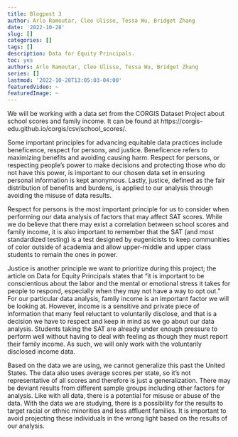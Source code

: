 ```yaml
---
title: Blogpost 3
author: Arlo Ramoutar, Cleo Ulisse, Tessa Wu, Bridget Zhang
date: '2022-10-28'
slug: []
categories: []
tags: []
description: Data for Equity Principals.
toc: yes
authors: Arlo Ramoutar, Cleo Ulisse, Tessa Wu, Bridget Zhang
series: []
lastmod: '2022-10-28T13:05:03-04:00'
featuredVideo: ~
featuredImage: ~
---
```


We will be working with a data set from the CORGIS Dataset Project about school scores and family income. It can be found at https://corgis-edu.github.io/corgis/csv/school_scores/.

Some important principles for advancing equitable data practices include beneficence, respect for persons, and justice. Beneficence refers to maximizing benefits and avoiding causing harm. Respect for persons, or respecting people’s power to make decisions and protecting those who do not have this power, is important to our chosen data set in ensuring personal information is kept anonymous. Lastly, justice, defined as the fair distribution of benefits and burdens, is applied to our analysis through avoiding the misuse of data results.

Respect for persons is the most important principle for us to consider when performing our data analysis of factors that may affect SAT scores. While we do believe that there may exist a correlation between school scores and family income, it is also important to remember that the SAT (and most standardized testing) is a test designed by eugenicists to keep communities of color outside of academia and allow upper-middle and upper class students to remain the ones in power. 

Justice is another principle we want to prioritize during this project; the article on Data for Equity Principals states that “it is important to be conscientious about the labor and the mental or emotional stress it takes for people to respond, especially when they may not have a way to opt out.” For our particular data analysis, family income is an important factor we will be looking at. However,  income is a sensitive and private piece of information that many feel reluctant to voluntarily disclose, and that is a decision we have to respect and keep in mind as we go about our data analysis. Students taking the SAT are already under enough pressure to perform well without having to deal with feeling as though they must report their family income. As such, we will only work with the voluntarily disclosed income data.

Based on the data we are using, we cannot generalize this past the United States. The data also uses average scores per state, so it’s not representative of all scores and therefore is just a generalization. There may be deviant results from different sample groups including other factors for analysis. Like with all data, there is a potential for misuse or abuse of the data. With the data we are studying, there is a possibility for the results to target racial or ethnic minorities and less affluent families. It is important to avoid projecting these individuals in the wrong light based on the results of our analysis.
